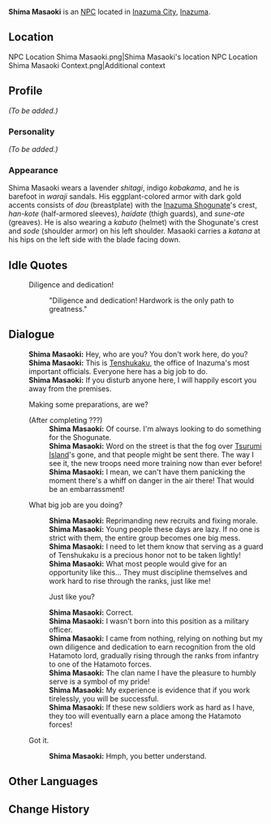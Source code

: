 {{Meta
<!-- REMOVE THIS TEMPLATE AFTER ADDING MISSING INFO -->
|missing_NPC_profile  = yes
}}
{{Character Infobox
|type             = NPC
|image            = NPC Shima Masaoki.png
|region           = Inazuma
|title            = Hatamoto
}}
'''Shima Masaoki''' {{Lang|ja=島政興}} is an [[NPC]] located in [[Inazuma City]], [[Inazuma]].

==Location==
<gallery>
NPC Location Shima Masaoki.png|Shima Masaoki's location
NPC Location Shima Masaoki Context.png|Additional context
</gallery>

==Profile==
<!-- detailed story/lore information goes here -->
''(To be added.)''

===Personality===
''(To be added.)''

===Appearance===
Shima Masaoki wears a  lavender ''shitagi'', indigo ''kobakama'', and he is barefoot in ''waraji'' sandals. His eggplant-colored armor with dark gold accents consists of ''dou'' (breastplate) with the [[Inazuma Shogunate]]'s crest, ''han-kote'' (half-armored sleeves), ''haidate'' (thigh guards), and ''sune-ate'' (greaves). He is also wearing a ''kabuto'' (helmet) with the Shogunate's crest and ''sode'' (shoulder armor) on his left shoulder. Masaoki carries a ''katana'' at his hips on the left side with the blade facing down.

==Idle Quotes==
{{Dialogue start}}
: {{DIcon|Idle}} Diligence and dedication!
:: {{A|VO Shima Masaoki 01.ogg}} "Diligence and dedication! Hardwork is the only path to greatness."
{{Dialogue end}}

==Dialogue==
{{Dialogue start}}
:'''Shima Masaoki:''' Hey, who are you? You don't work here, do you?
:'''Shima Masaoki:''' This is [[Tenshukaku]], the office of Inazuma's most important officials. Everyone here has a big job to do.
:'''Shima Masaoki:''' If you disturb anyone here, I will happily escort you away from the premises.
:{{DIcon}} Making some preparations, are we?
:;(After completing ???)
::'''Shima Masaoki:''' Of course. I'm always looking to do something for the Shogunate.
::'''Shima Masaoki:''' Word on the street is that the fog over [[Tsurumi Island]]'s gone, and that people might be sent there. The way I see it, the new troops need more training now than ever before!
::'''Shima Masaoki:''' I mean, we can't have them panicking the moment there's a whiff on danger in the air there! That would be an embarrassment!
:{{DIcon}} What big job are you doing?
::'''Shima Masaoki:''' Reprimanding new recruits and fixing morale.
::'''Shima Masaoki:''' Young people these days are lazy. If no one is strict with them, the entire group becomes one big mess.
::'''Shima Masaoki:''' I need to let them know that serving as a guard of Tenshukaku is a precious honor not to be taken lightly!
::'''Shima Masaoki:''' What most people would give for an opportunity like this... They must discipline themselves and work hard to rise through the ranks, just like me!
::{{DIcon}} Just like you?
::'''Shima Masaoki:''' Correct.
::'''Shima Masaoki:''' I wasn't born into this position as a military officer.
::'''Shima Masaoki:''' I came from nothing, relying on nothing but my own diligence and dedication to earn recognition from the old Hatamoto lord, gradually rising through the ranks from infantry to one of the Hatamoto forces.
::'''Shima Masaoki:''' The clan name I have the pleasure to humbly serve is a symbol of my pride!
::'''Shima Masaoki:''' My experience is evidence that if you work tirelessly, you will be successful.
::'''Shima Masaoki:''' If these new soldiers work as hard as I have, they too will eventually earn a place among the Hatamoto forces!
:{{DIcon}} Got it.
::'''Shima Masaoki:''' Hmph, you better understand.
{{Dialogue end}}

==Other Languages==
{{Other Languages
|default_hidden = 1
|en      = Shima Masaoki
|zhs     = 岛政兴
|zhs_rm  = Dǎo Zhèngxīng
|zht     = 島政興
|zht_rm  = Dǎo Zhèngxīng
|ja      = 島政興
|ja_rm   = Shima Masaoki
|ko      = 시마 마사오키
|ko_rm   = Shima Masaoki
|es      = Shima Masaoki
|fr      = Shima Masaoki
|ru      = Сима Масаоки
|th      = Shima Masaoki
|vi      = Shima Masaoki
|de      = Shima Masaoki
|id      = Shima Masaoki
|pt      = Shima Masaoki
|tr      = Shima Masaoki
|it      = Shima Masaoki
}}

==Change History==
{{Change History|2.0}}
<!--
==References==
{{Reflist}}-->